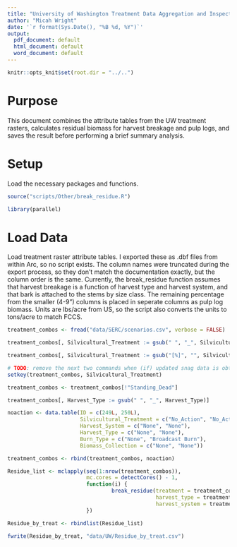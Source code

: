 ```yaml
---
title: "University of Washington Treatment Data Aggregation and Inspection"
author: "Micah Wright"
date: '`r format(Sys.Date(), "%B %d, %Y")`'
output:
  pdf_document: default
  html_document: default
  word_document: default
---
```


```r
knitr::opts_knit$set(root.dir = "../..")
```

# Purpose

This document combines the attribute tables from the UW treatment rasters, calculates residual biomass for harvest breakage and pulp logs, and saves the result before performing a brief summary analysis.

# Setup

Load the necessary packages and functions.

```r
source("scripts/Other/break_residue.R")

library(parallel)
```

# Load Data

Load treatment raster attribute tables. I exported these as .dbf files from within Arc, so no script exists. The column names were truncated during the export process, so they don't match the documentation exactly, but the column order is the same. Currently, the break_residue function assumes that harvest breakage is a function of harvest type and harvest system, and that bark is attached to the stems by size class. The remaining percentage from the smaller (4-9") columns is placed in seperate columns as pulp log biomass. Units are lbs/acre from US, so the script also converts the units to tons/acre to match FCCS. 

```r
treatment_combos <- fread("data/SERC/scenarios.csv", verbose = FALSE)

treatment_combos[, Silvicultural_Treatment := gsub(" ", "_", Silvicultural_Treatment)]

treatment_combos[, Silvicultural_Treatment := gsub("[%]", "", Silvicultural_Treatment)]

# TODO: remove the next two commands when (if) updated snag data is obtained
setkey(treatment_combos, Silvicultural_Treatment)

treatment_combos <- treatment_combos[!"Standing_Dead"]

treatment_combos[, Harvest_Type := gsub(" ", "_", Harvest_Type)]

noaction <- data.table(ID = c(249L, 250L),
                       Silvicultural_Treatment = c("No_Action", "No_Action"),
                       Harvest_System = c("None", "None"),
                       Harvest_Type = c("None", "None"),
                       Burn_Type = c("None", "Broadcast Burn"),
                       Biomass_Collection = c("None", "None"))

treatment_combos <- rbind(treatment_combos, noaction)

Residue_list <- mclapply(seq(1:nrow(treatment_combos)),
                         mc.cores = detectCores() - 1,
                         function(i) {
                                 break_residue(treatment = treatment_combos[i, Silvicultural_Treatment],
                                               harvest_type = treatment_combos[i, Harvest_Type], 
                                               harvest_system = treatment_combos[i, Harvest_System])
                         })

Residue_by_treat <- rbindlist(Residue_list)

fwrite(Residue_by_treat, "data/UW/Residue_by_treat.csv")
```
